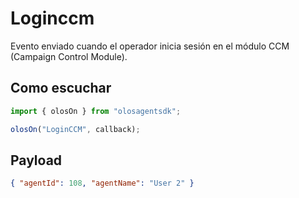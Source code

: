 # Loginccm

Evento enviado cuando el operador inicia sesión en el módulo CCM (Campaign Control Module).

## Como escuchar

```js copy
import { olosOn } from "olosagentsdk";

olosOn("LoginCCM", callback);
```

## Payload

```json copy
{ "agentId": 108, "agentName": "User 2" }
```
